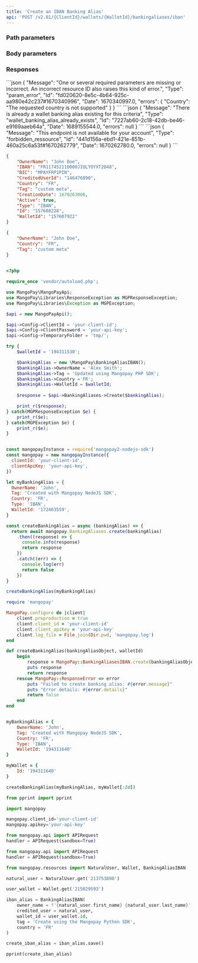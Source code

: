 ```yaml
---
title: 'Create an IBAN Banking Alias'  
api: 'POST /v2.01/{ClientId}/wallets/{WalletId}/bankingaliases/iban'  
---
```


  

### Path parameters  

<WalletId />  

### Body parameters  

<OwnerName1 />  

<Country4 />  

<Tag3 />  

### Responses  

<AccordionGroup><Accordion title="200">  

<OwnerName1Response />  

<IBAN2Response />  

<BIC2Response />  

<CreditedUserId3Response />  

<Country5Response />  

<Tag2Response />  

<CreationDateResponse />  

<Active1Response />  

<Type10Response />  

<IdResponse />  

<WalletId1Response /></Accordion>
</AccordionGroup>  

<AccordionGroup>  

<Accordion title="400 - Country not supported">
```json 
{
    "Message": "One or several required parameters are missing or incorrect. An incorrect resource ID also raises this kind of error.",
    "Type": "param_error",
    "Id": "fd020620-8e5c-4b64-925c-aa980e42c237#1670340996",
    "Date": 1670340997.0,
    "errors": {
        "Country": "The requested country is not supported"
    }
}
 ```  
</Accordion>

<Accordion title="400 - Wallet already has a Banking Alias">
```json 
{
    "Message": "There is already a wallet banking alias existing for this criteria",
    "Type": "wallet_banking_alias_already_exists",
    "Id": "7227ab60-2c18-42db-be46-e9169aaeb64a",
    "Date": 1689155544.0,
    "errors": null
}  
 ```  
 </Accordion>

</AccordionGroup>  

<AccordionGroup>
<Accordion title="403 - Feature not activated">
```json
{
    "Message": "This endpoint is not available for your account",
    "Type": "forbidden_ressource",
    "Id": "441d156a-ebd1-421e-851b-460a25c6a53f#1670262779",
    "Date": 1670262780.0,
    "errors": null
}  
 ``` 
</Accordion>
</AccordionGroup>

<ResponseExample>  

```json 200  
{
    "OwnerName": "John Doe",
    "IBAN": "FR117452110000JIULYOYXT2D48",
    "BIC": "MPAYFRP1PIN",
    "CreditedUserId": "146476890",
    "Country": "FR",
    "Tag": "custom meta",
    "CreationDate": 1670263006,
    "Active": true,
    "Type": "IBAN",
    "Id": "157608228",
    "WalletId": "157607922"
}  
 ```   

</ResponseExample>  

<RequestExample>  
  
```json REST  
{
    "OwnerName": "John Doe",
    "Country": "FR",
    "Tag": "custom meta"
}
  
```  

  
```php PHP  
<?php 

require_once 'vendor/autoload.php';

use MangoPay\MangoPayApi;
use MangoPay\Libraries\ResponseException as MGPResponseException;
use MangoPay\Libraries\Exception as MGPException;

$api = new MangoPayApi();

$api->Config->ClientId = 'your-client-id';
$api->Config->ClientPassword = 'your-api-key';
$api->Config->TemporaryFolder = 'tmp/';

try {
    $walletId = '194311530';

    $bankingAlias = new \MangoPay\BankingAliasIBAN();
    $bankingAlias->OwnerName = 'Alex Smith';
    $bankingAlias->Tag = 'Updated using Mangopay PHP SDK';
    $bankingAlias->Country ='FR';
    $bankingAlias->WalletId = $walletId;
    
    $response = $api->BankingAliases->Create($bankingAlias);

    print_r($response);
} catch(MGPResponseException $e) {
    print_r($e);
} catch(MGPException $e) {
    print_r($e);
}  
```  

  
```javascript NodeJS  

const mangopayInstance = require('mangopay2-nodejs-sdk')
const mangopay = new mangopayInstance({
  clientId: 'your-client-id',
  clientApiKey: 'your-api-key',
})

let myBankingAlias = {
  OwnerName: 'John',
  Tag: 'Created with Mangopay NodeJS SDK',
  Country: 'FR',
  Type: 'IBAN',
  WalletId: '172463559',
}

const createBankingAlias = async (bankingAlias) => {
  return await mangopay.BankingAliases.create(bankingAlias)
    .then((response) => {
      console.info(response)
      return response
    })
    .catch((err) => {
      console.log(err)
      return false
    })
}

createBankingAlias(myBankingAlias)  
```  

  
```ruby Ruby  
require 'mangopay'

MangoPay.configure do |client|
    client.preproduction = true
    client.client_id = 'your-client-id'
    client.client_apiKey = 'your-api-key'
    client.log_file = File.join(Dir.pwd, 'mangopay.log')
end

def createBankingAlias(bankingAliasObject, walletId)
    begin
        response = MangoPay::BankingAliasesIBAN.create(bankingAliasObject, walletId)
        puts response
        return response
    rescue MangoPay::ResponseError => error
        puts "Failed to create banking alias: #{error.message}"
        puts "Error details: #{error.details}"
        return false
    end
end


myBankingAlias = {
    OwnerName: 'John',
    Tag: 'Created with Mangopay NodeJS SDK',
    Country: 'FR',
    Type: 'IBAN',
    WalletId: '194311640'
}

myWallet = {
    Id: '194311640'
}

createBankingAlias(myBankingAlias, myWallet[:Id])  
```  

  
```python Python  
from pprint import pprint

import mangopay

mangopay.client_id='your-client-id'
mangopay.apikey='your-api-key'

from mangopay.api import APIRequest
handler = APIRequest(sandbox=True)

from mangopay.api import APIRequest
handler = APIRequest(sandbox=True)

from mangopay.resources import NaturalUser, Wallet, BankingAliasIBAN

natural_user = NaturalUser.get('213753890')

user_wallet = Wallet.get('215029593')

iban_alias = BankingAliasIBAN(
    owner_name = f'{natural_user.first_name} {natural_user.last_name}',
    credited_user = natural_user,
    wallet_id = user_wallet.id,
    tag = 'Create using the Mangopay Python SDK',
    country = 'FR' 
)

create_iban_alias = iban_alias.save()

pprint(create_iban_alias)  
```  

  
</RequestExample>